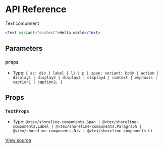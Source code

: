 # API Reference

Text component

```jsx
<Text variant="context">Hello world</Text>
```

## Parameters

### `props`

- Type: `{ as: div | label | li | p | span; variant: body | action | display1 | display2 | display3 | display4 | context | emphasis | caption1 | caption2; }`

## Props

### `TextProps`

- Type: `@vtex/shoreline-components.Span | @vtex/shoreline-components.Label | @vtex/shoreline-components.Paragraph | @vtex/shoreline-components.Div | @vtex/shoreline-components.Li`

[View source](https://github.com/vtex/shoreline/blob/59864d506/packages/components/src/text/text.tsx#L10)
